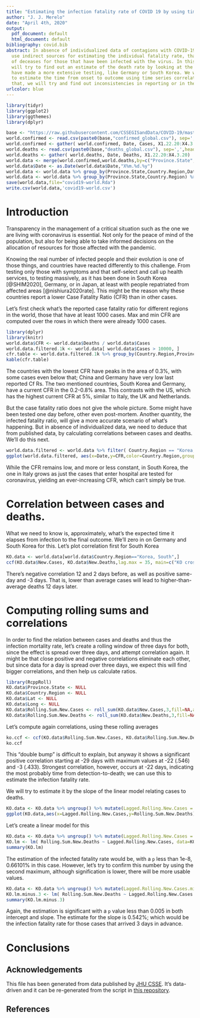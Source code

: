 ```yaml
---
title: "Estimating the infection fatality rate of COVID 19 by using time series correlations in South Korea"
author: "J. J. Merelo"
date: "April 4th, 2020"
output:
  pdf_document: default
  html_document: default
bibliography: covid.bib
abstract: In absence of individualized data of contagions with COVID-19, we have to
  use indirect sources for estimating the individual fatality rate, that is, the rate
  of deceases for those that have been infected with the virus. In this report we
  will try to find out an estimate of the death rate by looking at the countries that
  have made a more extensive testing, like Germany or South Korea. We will first try
  to estimate the time from onset to outcome using time series correlation, and from
  that, we will try and find out inconsistencies in reporting or in these time series.
urlcolor: blue
---
```


```r
library(tidyr)
library(ggplot2)
library(ggthemes)
library(dplyr)

base <- "https://raw.githubusercontent.com/CSSEGISandData/COVID-19/master/csse_covid_19_data/csse_covid_19_time_series/time_series_covid19_"
world.confirmed <- read.csv(paste0(base,"confirmed_global.csv"), sep=',',head=T)
world.confirmed <- gather( world.confirmed, Date, Cases, X1.22.20:X4.3.20)
world.deaths <- read.csv(paste0(base,"deaths_global.csv"), sep=',',head=T)
world.deaths <- gather( world.deaths, Date, Deaths, X1.22.20:X4.3.20)
world.data <- merge(world.confirmed,world.deaths,by=c("Province.State","Country.Region","Lat", "Long", "Date"))
world.data$Date <- as.Date(world.data$Date,"X%m.%d.%y")
world.data <- world.data %>% group_by(Province.State,Country.Region,Date) %>% arrange(Province.State,Country.Region, as.Date(Date))
world.data <- world.data %>% group_by(Province.State,Country.Region) %>% mutate( New.Cases= Cases-lag(Cases, default=0), New.Deaths= Deaths -lag(Deaths, default=0))
save(world.data,file="covid19-world.Rda")
write.csv(world.data,'covid19-world.csv')
```

# Introduction

Transparency in the management of a critical situation such as the one we are living with coronavirus is essential. Not only for the peace of mind of the population, but also for being able to take informed decisions on the allocation of resources for those affected with the pandemic.

Knowing the real number of infected people and their evolution is one of those things, and countries have reacted differently to this challenge. From testing only those with symptoms and that self-select and call up health services, to testing massively, as it has been done in South Korea [@SHIM2020], Germany, or in Japan, at least with people repatriated from affected areas [@nishiura2020rate]. This might be the reason why these countries report a lower Case Fatality Ratio (CFR) than in other cases.

Let's first check what's the reported case fatality ratio for different regions in the world, those that have at least 1000 cases. Max and min CFR are computed over the rows in which there were already 1000 cases.

```r
library(dplyr)
library(knitr)
world.data$CFR <- world.data$Deaths / world.data$Cases
world.data.filtered.1k <- world.data[ world.data$Cases > 10000, ]
cfr.table <- world.data.filtered.1k %>% group_by(Country.Region,Province.State) %>% summarize( max.CFR = max(CFR), min.CFR = min(CFR), last.CFR = last(CFR))  %>% arrange( - last.CFR)
kable(cfr.table)
```

The countries with the lowest CFR have peaks in the area of 0.3%, with some cases even below that; China and Germany have very low last reported Cf Rs. The two mentioned countries, South Korea and Germany, have a current CFR in the 0.2-0.8% area. This contrasts with the US, which has the highest current CFR at 5%, similar to Italy, the UK and Netherlands.

But the case fatality ratio does not give the whole picture. Some might have been tested one day before, other even post-mortem. Another quantity, the infected fatality ratio, will give a more accurate scenario of what's happening. But in absence of individualized data, we need to deduce that from published data, by calculating correlations between cases and deaths. We'll do this next.

```r
world.data.filtered <- world.data %>% filter( Country.Region == "Korea, South" | Country.Region == "Italy" | Country.Region == "Spain" | Country.Region == "Switzerland" | Country.Region == "Germany" )
ggplot(world.data.filtered, aes(x=Date,y=CFR,color=Country.Region,group=Country.Region))+geom_line()+theme_tufte()+theme(legend.position = "bottom")
```

While the CFR remains low, and more or less constant, in South Korea, the one in Italy grows as just the cases that enter hospital are tested for coronavirus, yielding an ever-increasing CFR, which can't simply be true.

# Correlation between cases and deaths.

What we need to know is, approximately, what's the expected time it elapses from infection to the final outcome. We'll zero in on Germany and South Korea for this. Let's plot correlation first for South Korea

```r
KO.data <- world.data[world.data$Country.Region=="Korea, South",]
ccf(KO.data$New.Cases, KO.data$New.Deaths,lag.max = 35, main=c("KO cross-correlation", "New cases vs. deceases"), xlab ='Lag', ylab='Cross-correlation')

```

There's negative correlation 12 and 2 days before, as well as positive same-day and -3 days. That is, lower than average cases will lead to higher-than-average deaths 12 days later. 

# Computing rolling sums and correlations

In order to find the relation between cases and deaths and thus the infection mortality rate, let's create a rolling window of three days for both, since the effect is spread over three days, and attempt correlation again. It might be that close positive and negative correlations eliminate each other, but since data for a day is spread over three days, we expect this will find bigger correlations, and then help us calculate ratios.

```r
library(RcppRoll)
KO.data$Province.State <- NULL
KO.data$Country.Region <- NULL
KO.data$Lat <- NULL
KO.data$Long <- NULL
KO.data$Rolling.Sum.New.Cases <- roll_sum(KO.data$New.Cases,3,fill=NA,align='right')
KO.data$Rolling.Sum.New.Deaths <- roll_sum(KO.data$New.Deaths,3,fill=NA,align='right')
```

Let's compute again correlations, using these rolling averages

```r
ko.ccf <- ccf(KO.data$Rolling.Sum.New.Cases, KO.data$Rolling.Sum.New.Deaths,lag.max = 31, na.action = na.pass, main=c("KO cross-correlation", "New cases vs. deceases", "3-day rolling window"), xlab ='Lag', ylab='Cross-correlation')
ko.ccf

```

This "double bump" is difficult to explain, but anyway it shows a significant positive correlation starting at -29 days with maximum values at -22 (.546) and -3 (.433). Strongest correlation, however, occurs at -22 days, indicating the most probably time from detection-to-death; we can use this to estimate the infection fatality rate.

We will try to estimate it by the slope of the linear model relating cases to deaths. 

```r
KO.data <- KO.data %>% ungroup() %>% mutate(Lagged.Rolling.New.Cases = lag(Rolling.Sum.New.Cases,22))
ggplot(KO.data,aes(x=Lagged.Rolling.New.Cases,y=Rolling.Sum.New.Deaths))+ geom_point()+geom_smooth(method='lm', formula= y~x)+theme_tufte()
```

Let's create a linear model for this

```r
KO.data <- KO.data %>% ungroup() %>% mutate(Lagged.Rolling.New.Cases = lag(Rolling.Sum.New.Cases,22))
KO.lm <- lm( Rolling.Sum.New.Deaths ~ Lagged.Rolling.New.Cases, data=KO.data)
summary(KO.lm)
```

The estimation of the infected fatality rate would be, with a `p` less than 1e-8, 0.66101% in this case. However, let's try to confirm this number by using the second maximum, although signification is lower, there will be more usable values. 

```r
KO.data <- KO.data %>% ungroup() %>% mutate(Lagged.Rolling.New.Cases.minus.3 = lag(Rolling.Sum.New.Cases,3))
KO.lm.minus.3 <- lm( Rolling.Sum.New.Deaths ~ Lagged.Rolling.New.Cases.minus.3, data=KO.data)
summary(KO.lm.minus.3)

```
Again, the estimation is significant with a `p` value less than 0.005 in both intercept and slope. The estimate for the slope is 0.542%; which would be the infection fatality rate for those cases that arrived 3 days in advance.

# Conclusions



## Acknowledgements

This file has been generated from data published by [JHU CSSE](https://github.com/CSSEGISandData/COVID-19). It's data-driven and it can be re-generated from the script in  [this repository](https://github.com/JJ/covid-reports).

## References
